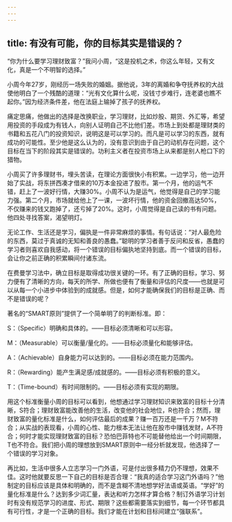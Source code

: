 ```yaml
---
---
---
```

title: 有没有可能，你的目标其实是错误的？
---




“你为什么要学习理财致富？”我问小周，“这是投机之术，你这么年轻，又有文化，真是一个不明智的选择。”

小周今年27岁，刚经历一场失败的婚姻。据他说，3年的离婚和争夺抚养权的大战使他明白了一个残酷的道理：“光有文化算什么呢，没钱寸步难行，连老婆也瞧不起你。”因为经济条件差，他在法庭上输掉了孩子的抚养权。

痛定思痛，他做出的选择是改换职业，学习理财，比如炒股、期货、外汇等，希望用投资的手段成为有钱人，向别人证明自己不比他们差。市场上到处都是理财类的书籍和五花八门的投资知识，说明这是可以学习的。而凡是可以学习的东西，就有成功的可能性。至少他是这么认为的，没有意识到由于自己的动机存在问题，这个目标在当下的阶段其实是错误的。功利主义者在投资市场上从来都是别人枪口下的猎物。

小周买了许多理财书，埋头苦读，在理论方面很快小有积累。一边学习，他一边开始了实战，将东拼西凑才借来的10万本金投进了股市。第一个月，他的运气不错，赶上了一波好行情，大赚30%。小周不认为是运气，他觉得是自己的学习能力强。第二个月，市场就给他上了一课，一波坏行情，他的资金回撤高达50%，不仅赚来的钱又跑掉了，还亏掉了20%。这时，小周觉得是自己读的书有问题。他四处寻找答案，渴望明灯。

无论工作、生活还是学习，偏执是一件非常麻烦的事情。有句话说：“对人最危险的东西，莫过于真诚的无知和善良的愚蠢。”聪明的学习者善于反问和反省，愚蠢的学习者则喜欢自我感动，将一个错误的目标偏执地坚持到底。而一个错误的目标，会让你之前正确的积累瞬间付诸东流。

在费曼学习法中，确立目标是取得成功很关键的一环。有了正确的目标，学习、努力便有了清晰的方向，每天的所学、所做也便有了衡量和评估的尺度——也就是可以从每一个小进步中体验到的成就感。但是，如何才能确保我们的目标是正确、而不是错误的呢？

著名的“SMART原则”提供了一个简单明了的判断标准。即：

S：（Specific）明确和具体的。——目标必须清晰和可以形容。

M：（Measurable）可以衡量/量化的。——目标必须量化和能够评估。

A：（Achievable）自身能力可以达到的。——目标必须在能力范围内。

R：（Rewarding）能产生满足感/成就感的。——目标必须有积极的意义。

T：（Time-bound）有时间限制的。——目标必须有实现的期限。

用这个标准衡量小周的目标可以看到，他想通过学习理财知识来致富的目标十分清晰，S符合；理财致富能改善他的生活，改变他的社会地位，R也符合；然而，理财致富的量化标准是什么，如何评估最后的成果？赚一百万还是一千万？M不符合；从实战的表现看，小周的心性、能力根本无法让他在股市中赚钱发财，A不符合；何时才能实现理财致富的目标？恐怕巴菲特也不可能替他给出一个时间期限，T也不符合。我们把小周的理想放到SMART原则中一经分析就发现，他选择了一个错误的学习对象。

再比如，生活中很多人立志学习一门外语，可是付出很多精力仍不理想，效果不佳。这时他就要反思一下自己的目标是否合理：“我真的适合学习这门外语吗？”他制定的目标应该是具体和明确的，而不是含糊不清地想学好法语或英语。“学好”的量化标准是什么？达到多少词汇量，表达和听力怎样才算合格？制订外语学习计划时有没有规范学习的进度、形式、期限？这些都需要落实到细节，每一个环节都具有可行性，才是一个正确的目标。我们才能在计划和目标间建立“强联系”。